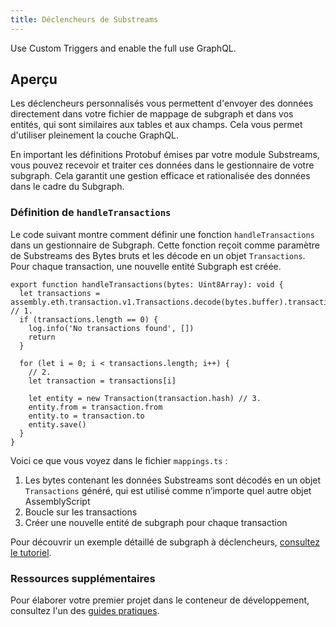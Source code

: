 ```yaml
---
title: Déclencheurs de Substreams
---
```


Use Custom Triggers and enable the full use GraphQL.

## Aperçu

Les déclencheurs personnalisés vous permettent d'envoyer des données directement dans votre fichier de mappage de subgraph et dans vos entités, qui sont similaires aux tables et aux champs. Cela vous permet d'utiliser pleinement la couche GraphQL.

En important les définitions Protobuf émises par votre module Substreams, vous pouvez recevoir et traiter ces données dans le gestionnaire de votre subgraph. Cela garantit une gestion efficace et rationalisée des données dans le cadre du Subgraph.

### Définition de `handleTransactions`

Le code suivant montre comment définir une fonction `handleTransactions` dans un gestionnaire de Subgraph. Cette fonction reçoit comme paramètre de Substreams des Bytes bruts et les décode en un objet `Transactions`. Pour chaque transaction, une nouvelle entité Subgraph est créée.

```tsx
export function handleTransactions(bytes: Uint8Array): void {
  let transactions = assembly.eth.transaction.v1.Transactions.decode(bytes.buffer).transactions // 1.
  if (transactions.length == 0) {
    log.info('No transactions found', [])
    return
  }

  for (let i = 0; i < transactions.length; i++) {
    // 2.
    let transaction = transactions[i]

    let entity = new Transaction(transaction.hash) // 3.
    entity.from = transaction.from
    entity.to = transaction.to
    entity.save()
  }
}
```

Voici ce que vous voyez dans le fichier `mappings.ts` :

1. Les bytes contenant les données Substreams sont décodés en un objet `Transactions` généré, qui est utilisé comme n’importe quel autre objet AssemblyScript
2. Boucle sur les transactions
3. Créer une nouvelle entité de subgraph pour chaque transaction

Pour découvrir un exemple détaillé de subgraph à déclencheurs, [consultez le tutoriel](/sps/tutorial/).

### Ressources supplémentaires

Pour élaborer votre premier projet dans le conteneur de développement, consultez l'un des [guides pratiques](/substreams/developing/dev-container/).
